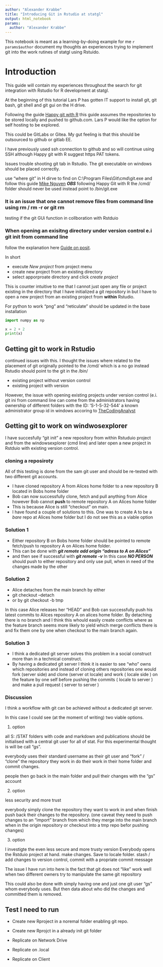 ```yaml
---
author: "Alexander Krabbe"
title: "Introducing Git in Rstudio at statgl"
output: html_notebook
params: 
  author: "Alexander Krabbe"
---
```


This notebook is meant as a learning-by-doing example for me `r params$author`
document my thoughts an experiences trying to implement git into the work 
rutines of statgl using Rstuido. 

# Introduction

This guide will contain my experiences throughout the search for git integration
with Rstudio for R development at statgl.
 
At the beginning of this tutorial Lars P has gotten IT support to install git,
git bash, git shell and git gui on the H drive.
 
Following the guide [Happy git with R](http://www.happygitwithr.com) this guide
assumes the repositories to be stored locally and pushed to github.com. 
Lars P would like the option for self hosting to be explored. 

This could be GitLabs or Gitea. My gut feeling is that this should be outsourced to github or gitlab EE. 


 
I have previously used ssh connection to github and so will continue using SSH although Happy git with R suggest https PAT tokens.


Issues trouble shooting git tab in Rstudio. The git executable on windows should be placed correctly.

use "where git" in H dirve to find on C:\\Program Files\\Git\\cmd\\git.exe and follow this guide [Mike Nguyen](https://mikenguyen.netlify.app/post/missing-git-tab-in-rstudio-on-windows-computer/) ***OBS*** following Happy Git with R the /cmd/ folder should never be used instead point to /bin/git.exe



### It is an issue that one cannot remove files from command line using rm / rm -r or git rm 

testing if the git GUi function in collboration with Rstduio

### When opening an exisitng directory under version control e.i git init from command line

follow the explanation here [Guide on posit](https://support.posit.co/hc/en-us/articles/200532077).

In short

 * execute *New project* from project menu
 * create new project from an existing directory
 * select apporproate directory and click *create project*


This is counter intuitive to me that I cannot just open any file or project
existing in the directory that I have initialized a git repository in but I have
to open a new project from an existing project from **within** Rstudio.


For python to work "png" and "reticulate" should be updated in the base installation 
```python
import numpy as np

x = 2 + 2
print(x)
```


## Getting git to work in Rstudio
continued issues with this. I thought the issues where related to the placement of git originally pointed to the /cmd/ which is a no go instead Rstudio should point to the git in the /bin/

 * existing project without version control
 * existing project with version
 
However, the issue with opening existing projects under version control (e.i. git ini from command line can come from the administrators having ownership of different folders with the ID: 'S-1-5-32-544' a known administrator group id in windows accoring to [TheCodingAnalyst](https://medium.com/@thecodinganalyst/git-detect-dubious-ownership-in-repository-e7f33037a8f)


## Getting git to work on windwosexplorer

I have succesfully "git init" a new repository from within Rstuduio project and from the windowsexplorer (cmd line) and later open a new project in Rstduio with existing version control. 

### cloning a reposiroty
All of this testing is done from the sam git user and should be re-tested with two different git accounts. 

 * I have cloned repository A from Alices home folder to a new repository B located in Bobs home folder
 * Bob can now successfully clone, fetch and pull anything from Alice however Bob cannot **push** to remote repository A on Alices home folder
 * This is because Alice is still "checkout" on main.
 * I have found a couple of solutions to this. One was to create A to be a *bare* repo at Alices home folder but I do not see this as a viable option

### Solution 1 
 * Either repository B on Bobs home folder should be pointed to remote fetch/push to repository A on Alices home folder. 
 * This can be done with ***git remote add origin "adress to A on Alices"***
 * and then see if successful with ***git remote -v***
 In this case ***NO PERSON*** should push to either repository and only use pull, when in need of the changes made by the other

### Solution 2
 * Alice detaches from the main branch by either
 * git checkout --detach
 * or by git checkout -b tmp
 
In this case Alice releases her "HEAD" and Bob can successfully push his latest commits to Alices repository A on alices home folder. By detaching there is no branch and I think this whould easily create conflicts where as the feature branch seems more likely to yield which merge conflicts there is and fix them one by one when checkout to the main branch again. 

### Solution 3
 * I think a dedicated git server solves this problem in a social construct more than in a technical construct. 
 * By having a dedicated git server I think it is easier to see "who" owns which repositories and instead of cloning others repositories one would fork (server side) and clone (server ot locale) and work ( locale side ) on the feature by one self before pushing the commits ( locale to server ) and make a pull request ( server to server )
 
### Discussion
I think a workflow with git can be achieved without a dedicated git server.

In this case I could see (at the moment of writing) two viable options.

1. option 

all S: /STAT folders with code and markdown and publications should be initialised with a central git user for all of stat. For this experimental thought is will be call "gs".

everybody uses their standard username as their git user and "fork" / "clone" the repository they work in do their work in their home folder and commit changes.

people then go back in the main folder and pull their changes with the "gs" account

2. option 

less security and more trust

everybody simply clone the repository they want to work in and when finish push back their changes to the repository. (one caveat they need to push changes to an "import" branch from which they merge into the main branch when in the origin repository or checkout into a tmp repo befor pushing changes)

3. option 

I investigte the even less secure and more trusty version
Everybody opens the Rstduio project at hand. make changes. Save to locale folder. stash / add changes to version control, commit with a propriate commit message

The issue I have run into here is the fact that git does not "like" work well when two different owners try to manipulate the same git repository

This could also be done with simply having one and just one git user "gs" whom everybody uses. But then data about who did the changes and committed them is removed.


## Test I need to run

* Create new Rproject in a noremal folder enabling git repo. 
* Create new Rprojct in a already init git folder

* Replicate on Network Drive
* Replicate on .local
* Replicate on Client

